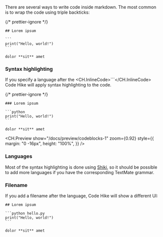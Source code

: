 
There are several ways to write code inside markdown. The most common is to wrap the code using triple backticks:

{/* prettier-ignore */}
````mdx lorem.mdx focus=3:5
## Lorem ipsum

```
print("Hello, world!")
```

dolor **sit** amet
````

### Syntax highlighting

If you specify a language after the <CH.InlineCode>```</CH.InlineCode> Code Hike will apply syntax highlighting to the code.

<SideBySide>

{/* prettier-ignore */}
````mdx lorem.mdx focus=3:5 mark=3[4:9]
### Lorem ipsum

```python
print("Hello, world!")
```

dolor **sit** amet
````

<CH.Preview
  show="/docs/preview/codeblocks-1"
  zoom={0.92}
  style={{
    margin: "0 -16px",
    height: "100%",
  }}
/>

</SideBySide>

### Languages

<LanguageList />

Most of the syntax highlighting is done using [Shiki](https://github.com/shikijs/shiki), so it should be possible to add more languages if you have the corresponding TextMate grammar.

### Filename

If you add a filename after the language, Code Hike will show a different UI:

````mdx lorem.mdx focus=3:5 mark=3[11:18]
## Lorem ipsum

```python hello.py
print("Hello, world!")
```

dolor **sit** amet
````
